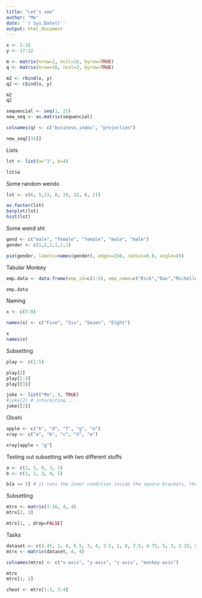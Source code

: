 ```yaml
---
title: "Let's see"
author: "Me"
date: '`r Sys.Date()`'
output: html_document
---
```


```r
x <- 1:16
y <- 17:32

m <- matrix(nrow=2, ncol=16, byrow=TRUE)
q <- matrix(nrow=16, ncol=2, byrow=TRUE)

m2 <- rbind(x, y)
q2 <- cbind(x, y)

m2
q2

sequencial <- seq(1, 25)
new_seq <- as.matrix(sequencial)

colnames(q) <- c("business_index", "projection")

new_seq[[15]]
```

Lists

```r
lst <- list(a="1", b=4)

lst$a
```

Some random weirdo

```r
lst <- c(6, 5,33, 8, 19, 22, 8, 11)

as.factor(lst)
barplot(lst)
hist(lst)
```

Some weird sht

```r
gend <- c("male", "female", "female", "male", "male")
gender <- c(1,2,2,1,1,1)

pie(gender, labels=names(gender), edges=150, radius=0.8, angle=45)
```

Tabular Monkey

```r
emp.data <- data.frame(emp_id=c(1:5), emp_name=c("Rick","Dan","Michelle","Ryan","Gary"), salary=c(234,234,425,674,1292))

emp.data
```

Naming

```r
x <- c(5:8)

names(x) <- c("Five", "Six", "Seven", "Eight")

x
names(x)
```

Subsetting

```r
play <- c(1:5)

play[2]
play[2:4]
play[[3]]

joke <- list("Me", 4, TRUE)
#joke[2] # interesting...
joke[[2]]
```

Oloshi

```r
apple <- c("b", "d", "f", "g", "e")
xray <- c("a", "b", "c", "d", "e")

xray[apple > "g"]
```

Testing out subsetting with two different stuffs

```r
a <- c(2, 5, 6, 3, 5)
b <- c(1, 2, 3, 4, 5)

b[a <= 5] # it runs the inner condition inside the square brackets, then finally maps to the actual vector
```

Subsetting

```r
mtrx <- matrix(1:16, 4, 4)
mtrx[2, 3]

mtrx[1, , drop=FALSE]
```

Tasks

```r
dataset <- c(3.45, 2, 4, 6.5, 3, 4, 2.5, 1, 8, 7.5, 4.75, 5, 3, 2.25, 9, 7.75)
mtrx <- matrix(dataset, 4, 4)

colnames(mtrx) <- c("x-axis", "y-axis", "z-axis", "monkey-axis")

mtrx
mtrx[1, 2]

cheat <- mtrx[1:3, 3:4]
```
